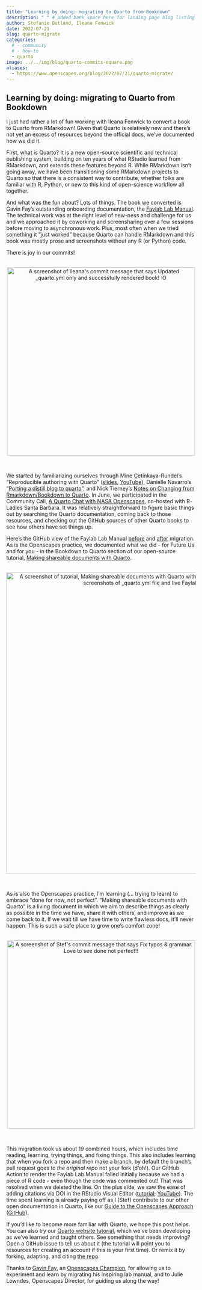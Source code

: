 ```yaml
---
title: "Learning by doing: migrating to Quarto from Bookdown"
description: " " # added bank space here for landing page blog listing (will print first few lines of blog if not)
author: Stefanie Butland, Ileana Fenwick
date: 2022-07-21
slug: quarto-migrate
categories:
  # - community
  # - how-to
  - quarto
image: ../../img/blog/quarto-commits-square.png
aliases: 
  - https://www.openscapes.org/blog/2022/07/21/quarto-migrate/
---
```


## Learning by doing: migrating to Quarto from Bookdown

I just had rather a lot of fun working with Ileana Fenwick to convert a book to Quarto from RMarkdown! Given that Quarto is relatively new and there’s not yet an excess of resources beyond the official docs, we’ve documented how we did it.

First, what is Quarto? It is a new open-source scientific and technical publishing system, building on ten years of what RStudio learned from RMarkdown, and extends these features beyond R. While RMarkdown isn’t going away, we have been transitioning some RMarkdown projects to Quarto so that there is a consistent way to contribute, whether folks are familiar with R, Python, or new to this kind of open-science workflow all together.

And what was the fun about? Lots of things. The book we converted is Gavin Fay’s outstanding onboarding documentation, the [Faylab Lab Manual](https://thefaylab.github.io/lab-manual/). The technical work was at the right level of new-ness and challenge for us and we approached it by coworking and screensharing over a few sessions before moving to asynchronous work. Plus, most often when we tried something it “just worked” because Quarto can handle RMarkdown and this book was mostly prose and screenshots without any R  (or Python) code.

There is joy in our commits!

<br> <center> <a><img src="/img/blog/quarto-commits-ileana-render.png" width="500px" alt="A screenshot of Ileana's commit message that says Updated _quarto.yml only and successfully rendered book! :O"></a> </center> <br>

We started by familiarizing ourselves through Mine Çetinkaya-Rundel’s “Reproducible authoring with Quarto” ([slides](https://mine-cetinkaya-rundel.github.io/2022-repro-toronto/#/title-slide), [YouTube](https://www.youtube.com/watch?v=6p4vOKS6Xls)), Danielle Navarro’s “[Porting a distill blog to quarto](https://blog.djnavarro.net/posts/2022-04-20_porting-to-quarto/)”, and Nick Tierney’s [Notes on Changing from Rmarkdown/Bookdown to Quarto](https://www.njtierney.com/post/2022/04/11/rmd-to-qmd/). In June, we participated in the Community Call, [A Quarto Chat with NASA Openscapes](https://www.openscapes.org/blog/2022/06/22/hello-quarto/), co-hosted with R-Ladies Santa Barbara. It was relatively straightforward to figure basic things out by searching the Quarto documentation, coming back to those resources, and checking out the GitHub sources of other Quarto books to see how others have set things up.

Here’s the GitHub view of the Faylab Lab Manual [before](https://github.com/thefaylab/lab-manual/tree/4ebe9614d4fcab9d782073057ef6e56e9213c167) and [after](https://github.com/thefaylab/lab-manual/tree/3ce2418ed7bd65936a130a42a7f975f55fb9b734) migration. As is the Openscapes practice, we documented what we did -  for Future Us and for you -  in the Bookdown to Quarto section of our open-source tutorial, [Making shareable documents with Quarto](https://openscapes.github.io/quarto-website-tutorial/transition-from-rmarkdown.html). 


<br> <center> <a><img src="/img/blog/quarto-website-tut.png" width="800px" alt="A screenshot of tutorial, Making shareable documents with Quarto with heading The conversion and side by side screenshots of _quarto.yml file and live Faylab Lab Manual."></a> </center> <br>

As is also the Openscapes practice, I’m learning (... trying to learn) to embrace “done for now, not perfect”. “Making shareable documents with Quarto” is a living document in which we aim to describe things as clearly as possible in the time we have, share it with others, and improve as we come back to it. If we wait till we have time to write flawless docs, it’ll never happen. This is such a safe place to grow one’s comfort zone! 

<br> <center> <a><img src="/img/blog/quarto-commits-stef-done.png" width="500px" alt="A screenshot of Stef's commit message that says Fix typos & grammar. Love to see done not perfect!!"></a> </center> <br>

This migration took us about 19 combined hours, which includes time reading, learning, trying things, and fixing things. This also includes learning that when you fork a repo and then make a branch, by default the branch’s pull request goes to *the original repo* not your fork (d’oh!). Our GitHub Action to render the Faylab Lab Manual failed initially because we had a piece of R code - even though the code was commented out! That was resolved when we deleted the line. On the plus side, we saw the ease of adding citations via DOI in the RStudio Visual Editor ([tutorial](https://openscapes.github.io/quarto-website-tutorial/transition-from-rmarkdown.html#citations); [YouTube](https://youtu.be/azVAl343CIU?t=2923)). The time spent learning is already paying off as I (Stef) contribute to our other open documentation in Quarto, like our [Guide to the Openscapes Approach](https://openscapes.github.io/approach-guide/) ([GitHub](https://github.com/openscapes/approach-guide)). 

If you’d like to become more familiar with Quarto, we hope this post helps. You can also try our [Quarto website tutorial](https://openscapes.github.io/quarto-website-tutorial/), which we’ve been developing as we’ve learned and taught others. See something that needs improving? Open a GitHub issue to tell us about it (the tutorial will point you to resources for creating an account if this is your first time). Or remix it by forking, adapting, and citing [the repo](https://github.com/Openscapes/quarto-website-tutorial). 

Thanks to [Gavin Fay](https://twitter.com/gavin_fay), an [Openscapes Champion](https://www.openscapes.org/blog/2020/03/31/faylab-our-openscapes-experience/), for allowing us to experiment and learn by migrating his inspiring lab manual, and to Julie Lowndes, Openscapes Director, for guiding us along the way! 


